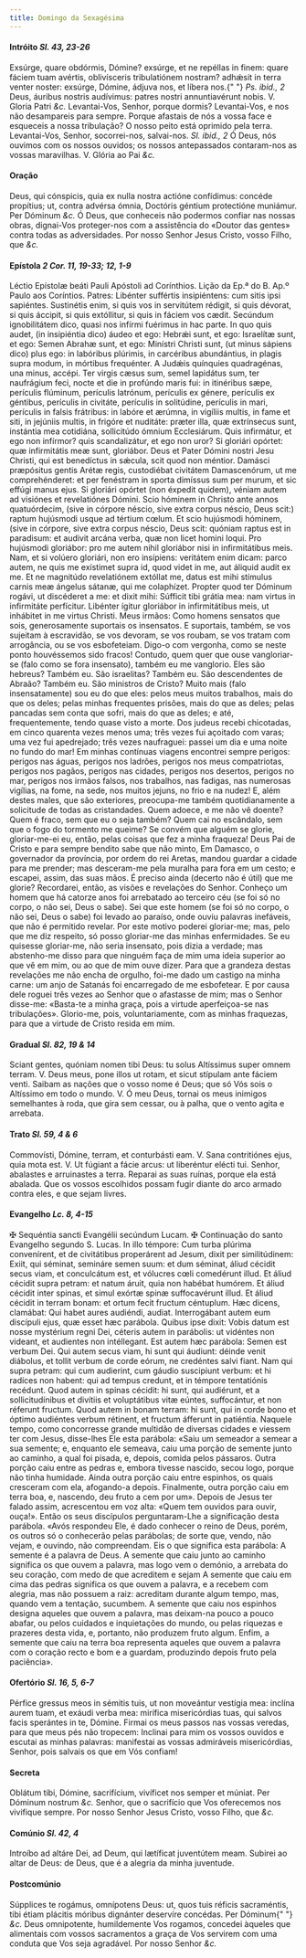 ```yaml
---
title: Domingo da Sexagésima
---
```


#### Intróito <em>Sl. 43, 23-26</em>

<div class="grid grid-cols-2 gap-5">
  <span class="text-justify">
    Exsúrge, quare obdórmis, Dómine? exsúrge, et ne repéllas in finem: quare
    fáciem tuam avértis, oblivísceris tribulatiónem nostram? adhǽsit in terra
    venter noster: exsúrge, Dómine, ádjuva nos, et líbera nos.{" "}
    <em>Ps. ibid., 2</em> Deus, áuribus nostris audívimus: patres nostri
    annuntiavérunt nobis. V. Gloria Patri <em>&c.</em>
  </span>
  <span class="text-justify">
    Levantai-Vos, Senhor, porque dormis? Levantai-Vos, e nos não desampareis
    para sempre. Porque afastais de nós a vossa face e esqueceis a nossa
    tribulação? O nosso peito está oprimido pela terra. Levantai-Vos, Senhor,
    socorrei-nos, salvai-nos. <em>Sl. ibid., 2</em> Ó Deus, nós ouvimos com os
    nossos ouvidos; os nossos antepassados contaram-nos as vossas maravilhas. V.
    Glória ao Pai <em>&c.</em>
  </span>
</div>

#### Oração

<div class="grid grid-cols-2 gap-5">
  <span class="text-justify">
    Deus, qui cónspicis, quia ex nulla nostra actióne confídimus: concéde
    propítius; ut, contra advérsa ómnia, Doctóris géntium protectióne muniámur.
    Per Dóminum <em>&c.</em>
  </span>
  <span class="text-justify">
    Ó Deus, que conheceis não podermos confiar nas nossas obras, dignai-Vos
    proteger-nos com a assistência do «Doutor das gentes» contra todas as
    adversidades. Por nosso Senhor Jesus Cristo, vosso Filho, que <em>&c.</em>
  </span>
</div>

#### Epístola <em>2 Cor. 11, 19-33; 12, 1-9</em>

<div class="grid grid-cols-2 gap-5">
  <span class="text-justify">
    Léctio Epístolæ beáti Pauli Apóstoli ad Corínthios.
  </span>
  <span class="text-justify">
    Lição da Ep.ª do B. Ap.º Paulo aos Coríntios.
  </span>
  <span class="text-justify">
    Patres: Libénter suffértis insipiéntens: cum sitis ipsi sapiéntes.
    Sustinétis enim, si quis vos in servitútem rédigit, si quis dévorat, si quis
    áccipit, si quis extóllitur, si quis in fáciem vos cædit. Secúndum
    ignobilitátem dico, quasi nos infírmi fuérimus in hac parte. In quo quis
    audet, (in insipiéntia dico) áudeo et ego: Hebrǽi sunt, et ego: Israelítæ
    sunt, et ego: Semen Abrahæ sunt, et ego: Minístri Christi sunt, (ut minus
    sápiens dico) plus ego: in labóribus plúrimis, in carcéribus abundántius, in
    plagis supra modum, in mórtibus frequénter. A Judǽis quínquies quadragénas,
    una minus, accépi. Ter virgis cæsus sum, semel lapidátus sum, ter naufrágium
    feci, nocte et die in profúndo maris fui: in itinéribus sæpe, perículis
    flúminum, perículis latrónum, perículis ex génere, perículis ex géntibus,
    perículis in civitáte, perículis in solitúdine, perículis in mari, perículis
    in falsis frátribus: in labóre et ærúmna, in vigíliis multis, in fame et
    siti, in jejúniis multis, in frigóre et nuditáte: præter illa, quæ
    extrínsecus sunt, instántia mea cotidiána, sollicitúdo ómnium Ecclesiárum.
    Quis infirmátur, et ego non infírmor? quis scandalizátur, et ego non uror?
    Si gloriári opórtet: quæ infirmitátis meæ sunt, gloriábor. Deus et Pater
    Dómini nostri Jesu Christi, qui est benedíctus in sǽcula, scit quod non
    méntior. Damásci præpósitus gentis Arétæ regis, custodiébat civitátem
    Damascenórum, ut me comprehénderet: et per fenéstram in sporta dimíssus sum
    per murum, et sic effúgi manus ejus. Si gloriári opórtet (non éxpedit
    quidem), véniam autem ad visiónes et revelatiónes Dómini. Scio hóminem in
    Christo ante annos quatuórdecim, (sive in córpore néscio, sive extra corpus
    néscio, Deus scit:) raptum hujúsmodi usque ad tértium cœlum. Et scio
    hujúsmodi hóminem, (sive in córpore, sive extra corpus néscio, Deus scit:
    quóniam raptus est in paradisum: et audivit arcána verba, quæ non licet
    homini loqui. Pro hujúsmodi gloriábor: pro me autem nihil gloriábor nisi in
    infirmitátibus meis. Nam, et si volúero gloriári, non ero insípiens:
    veritátem enim dicam: parco autem, ne quis me exístimet supra id, quod videt
    in me, aut áliquid audit ex me. Et ne magnitúdo revelatiónem extóllat me,
    datus est mihi stímulus carnis meæ ángelus sátanæ, qui me colaphízet.
    Propter quod ter Dóminum rogávi, ut discéderet a me: et dixit mihi: Súfficit
    tibi grátia mea: nam virtus in infirmitáte perfícitur. Libénter ígitur
    gloriábor in infirmitátibus meis, ut inhábitet in me virtus Christi.
  </span>
  <span class="text-justify">
    Meus irmãos: Como homens sensatos que sois, generosamente suportais os
    insensatos. E suportais, também, se vos sujeitam à escravidão, se vos
    devoram, se vos roubam, se vos tratam com arrogância, ou se vos esbofeteiam.
    Digo-o com vergonha, como se neste ponto houvéssemos sido fracos! Contudo,
    quem quer que ouse vangloriar-se (falo como se fora insensato), também eu me
    vanglorio. Eles são hebreus? Também eu. São israelitas? Também eu. São
    descendentes de Abraão? Também eu. São ministros de Cristo? Muito mais (falo
    insensatamente) sou eu do que eles: pelos meus muitos trabalhos, mais do que
    os deles; pelas minhas frequentes prisões, mais do que as deles; pelas
    pancadas sem conta que sofri, mais do que as deles; e até, frequentemente,
    tendo quase visto a morte. Dos judeus recebi chicotadas, em cinco quarenta
    vezes menos uma; três vezes fui açoitado com varas; uma vez fui apedrejado;
    três vezes naufraguei: passei um dia e uma noite no fundo do mar! Em minhas
    contínuas viagens encontrei sempre perigos: perigos nas águas, perigos nos
    ladrões, perigos nos meus compatriotas, perigos nos pagãos, perigos nas
    cidades, perigos nos desertos, perigos no mar, perigos nos irmãos falsos,
    nos trabalhos, nas fadigas, nas numerosas vigílias, na fome, na sede, nos
    muitos jejuns, no frio e na nudez! E, além destes males, que são exteriores,
    preocupa-me também quotidianamente a solicitude de todas as cristandades.
    Quem adoece, e me não vê doente? Quem é fraco, sem que eu o seja também?
    Quem cai no escândalo, sem que o fogo do tormento me queime? Se convém que
    alguém se glorie, gloriar-me-ei eu, então, pelas coisas que fez a minha
    fraqueza! Deus Pai de Cristo e para sempre bendito sabe que não minto, Em
    Damasco, o governador da província, por ordem do rei Aretas, mandou guardar
    a cidade para me prender; mas desceram-me pela muralha para fora em um
    cesto; e escapei, assim, das suas mãos. É preciso ainda (decerto não é útil)
    que me glorie? Recordarei, então, as visões e revelações do Senhor. Conheço
    um homem que há catorze anos foi arrebatado ao terceiro céu (se foi só no
    corpo, o não sei, Deus o sabe). Sei que este homem (se foi só no corpo, o
    não sei, Deus o sabe) foi levado ao paraíso, onde ouviu palavras inefáveis,
    que não é permitido revelar. Por este motivo poderei gloriar-me; mas, pelo
    que me diz respeito, só posso gloriar-me das minhas enfermidades. Se eu
    quisesse gloriar-me, não seria insensato, pois dizia a verdade; mas
    abstenho-me disso para que ninguém faça de mim uma ideia superior ao que vê
    em mim, ou ao que de mim ouve dizer. Para que a grandeza destas revelações
    me não encha de orgulho, foi-me dado um castigo na minha carne: um anjo de
    Satanás foi encarregado de me esbofetear. E por causa dele roguei três vezes
    ao Senhor que o afastasse de mim; mas o Senhor disse-me: «Basta-te a minha
    graça, pois a virtude aperfeiçoa-se nas tribulações». Glorio-me, pois,
    voluntariamente, com as minhas fraquezas, para que a virtude de Cristo
    resida em mim.
  </span>
</div>

#### Gradual <em>Sl. 82, 19 & 14</em>

<div class="grid grid-cols-2 gap-5">
  <span class="text-justify">
    Sciant gentes, quóniam nomen tibi Deus: tu solus Altíssimus super omnem
    terram. V. Deus meus, pone illos ut rotam, et sicut stípulam ante fáciem
    venti.
  </span>
  <span class="text-justify">
    Saibam as nações que o vosso nome é Deus; que só Vós sois o Altíssimo em
    todo o mundo. V. Ó meu Deus, tornai os meus inimigos semelhantes à roda, que
    gira sem cessar, ou à palha, que o vento agita e arrebata.
  </span>
</div>

#### Trato <em>Sl. 59, 4 & 6</em>

<div class="grid grid-cols-2 gap-5">
  <span class="text-justify">
    Commovísti, Dómine, terram, et conturbásti eam. V. Sana contritiónes ejus,
    quia mota est. V. Ut fúgiant a fácie arcus: ut liberéntur elécti tui.
  </span>
  <span class="text-justify">
    Senhor, abalastes e arruinastes a terra. Reparai as suas ruínas, porque ela
    está abalada. Que os vossos escolhidos possam fugir diante do arco armado
    contra eles, e que sejam livres.
  </span>
</div>

#### Evangelho <em>Lc. 8, 4-15</em>

<div class="grid grid-cols-2 gap-5">
  <span class="text-justify">
    <span class="text-red-500">&#10016;</span> Sequéntia sancti Evangélii
    secúndum Lucam.
  </span>
  <span class="text-justify">
    <span class="text-red-500">&#10016;</span> Continuação do santo Evangelho
    segundo S. Lucas.
  </span>
  <span class="text-justify">
    In illo témpore: Cum turba plúrima convenírent, et de civitátibus
    properárent ad Jesum, dixit per similitúdinem: Exiit, qui séminat, semináre
    semen suum: et dum séminat, áliud cécidit secus viam, et conculcátum est, et
    vólucres cœli comedérunt illud. Et áliud cécidit supra petram: et natum
    áruit, quia non habébat humórem. Et áliud cécidit inter spinas, et simul
    exórtæ spinæ suffocavérunt illud. Et áliud cécidit in terram bonam: et ortum
    fecit fructum céntuplum. Hæc dicens, clamábat: Qui habet aures audiéndi,
    audiat. Interrogábant autem eum discípuli ejus, quæ esset hæc parábola.
    Quibus ipse dixit: Vobis datum est nosse mystérium regni Dei, céteris autem
    in parábolis: ut vidéntes non videant, et audientes non intéllegant. Est
    autem hæc parábola: Semen est verbum Dei. Qui autem secus viam, hi sunt qui
    áudiunt: déinde venit diábolus, et tollit verbum de corde eórum, ne
    credéntes salvi fiant. Nam qui supra petram: qui cum audierint, cum gáudio
    suscipiunt verbum: et hi radíces non habent: qui ad tempus credunt, et in
    témpore tentatiónis recédunt. Quod autem in spinas cécidit: hi sunt, qui
    audiérunt, et a sollicitudínibus et divítiis et voluptátibus vitæ eúntes,
    suffocántur, et non réferunt fructum. Quod autem in bonam terram: hi sunt,
    qui in corde bono et óptimo audiéntes verbum rétinent, et fructum áfferunt
    in patiéntia.
  </span>
  <span class="text-justify">
    Naquele tempo, como concorresse grande multidão de diversas cidades e
    viessem ter com Jesus, disse-lhes Ele esta parábola: «Saiu um semeador a
    semear a sua semente; e, enquanto ele semeava, caiu uma porção de semente
    junto ao caminho, a qual foi pisada, e, depois, comida pelos pássaros. Outra
    porção caiu entre as pedras e, embora tivesse nascido, secou logo, porque
    não tinha humidade. Ainda outra porção caiu entre espinhos, os quais
    cresceram com ela, afogando-a depois. Finalmente, outra porção caiu em terra
    boa, e, nascendo, deu fruto a cem por um». Depois de Jesus ter falado assim,
    acrescentou em voz alta: «Quem tem ouvidos para ouvir, ouça!». Então os seus
    discípulos perguntaram-Lhe a significação desta parábola. «Avós respondeu
    Ele, é dado conhecer o reino de Deus, porém, os outros só o conhecerão pelas
    parábolas; de sorte que, vendo, não vejam, e ouvindo, não compreendam. Eis o
    que significa esta parábola: A semente é a palavra de Deus. A semente que
    caiu junto ao caminho significa os que ouvem a palavra, mas logo vem o
    demónio, a arrebata do seu coração, com medo de que acreditem e sejam A
    semente que caiu em cima das pedras significa os que ouvem a palavra, e a
    recebem com alegria, mas não possuem a raiz: acreditam durante algum tempo,
    mas, quando vem a tentação, sucumbem. A semente que caiu nos espinhos
    designa aqueles que ouvem a palavra, mas deixam-na pouco a pouco abafar, ou
    pelos cuidados e inquietações do mundo, ou pelas riquezas e prazeres desta
    vida, e, portanto, não produzem fruto algum. Enfim, a semente que caiu na
    terra boa representa aqueles que ouvem a palavra com o coração recto e bom e
    a guardam, produzindo depois fruto pela paciência».
  </span>
</div>

#### Ofertório <em>Sl. 16, 5, 6-7</em>

<div class="grid grid-cols-2 gap-5">
  <span class="text-justify">
    Pérfice gressus meos in sémitis tuis, ut non moveántur vestígia mea: inclína
    aurem tuam, et exáudi verba mea: mirífica misericórdias tuas, qui salvos
    facis sperántes in te, Dómine.
  </span>
  <span class="text-justify">
    Firmai os meus passos nas vossas veredas, para que meus pés não tropecem:
    Inclinai para mim os vossos ouvidos e escutai as minhas palavras: manifestai
    as vossas admiráveis misericórdias, Senhor, pois salvais os que em Vós
    confiam!
  </span>
</div>

#### Secreta

<div class="grid grid-cols-2 gap-5">
  <span class="text-justify">
    Oblátum tibi, Dómine, sacrifícium, vivíficet nos semper et múniat. Per
    Dóminum nostrum <em>&c.</em>
  </span>
  <span class="text-justify">
    Senhor, que o sacrifício que Vos oferecemos nos vivifique sempre. Por nosso
    Senhor Jesus Cristo, vosso Filho, que <em>&c.</em>
  </span>
</div>

#### Comúnio <em>Sl. 42, 4</em>

<div class="grid grid-cols-2 gap-5">
  <span class="text-justify">
    Introíbo ad altáre Dei, ad Deum, qui lætíficat juventútem meam.
  </span>
  <span class="text-justify">
    Subirei ao altar de Deus: de Deus, que é a alegria da minha juventude.
  </span>
</div>

#### Postcomúnio

<div class="grid grid-cols-2 gap-5">
  <span class="text-justify">
    Súpplices te rogámus, omnípotens Deus: ut, quos tuis réficis sacraméntis,
    tibi étiam plácitis móribus dignánter deservíre concédas. Per Dóminum{" "}
    <em>&c.</em>
  </span>
  <span class="text-justify">
    Deus omnipotente, humildemente Vos rogamos, concedei àqueles que alimentais
    com vossos sacramentos a graça de Vos servirem com uma conduta que Vos seja
    agradável. Por nosso Senhor <em>&c.</em>
  </span>
</div>
